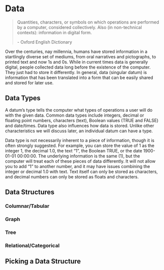 # Data

> Quantities, characters, or symbols on which operations are performed by a 
> computer, considered collectively. Also (in non-technical contexts): 
> information in digital form.
>
> \- Oxford English Dictionary

Over the centuries, nay millennia, humans have stored information in a 
startlingly diverse set of mediums, from oral narratives and pictographs, to 
printed text and now 1s and 0s. While in current times data is generally 
digital, people collected data long before the existence of the computer. They
just had to store it differently. In general, data (singular datum) is
information that has been translated into a form that can be easily shared
and stored for later use.

## Data Types

A datum's type tells the computer what types of operations a user will do with
the given data. Common data types include integers, decimal or floating point
numbers, characters (text), Boolean values (TRUE and FALSE) and date/times. Data
type also influences how data is stored. Unlike other characteristics we will
discuss later, an individual datum can have a type.

Data type is not necessarily inherent to a piece of information, though it is
often strongly suggested. For example, you can store the value of 1 as the
integer 1, the decimal 1.0, the text "1", the Boolean TRUE, or the date
1900-01-01 00:00:00. The underlying information is the same (1), but the
computer will treat each of these pieces of data differently. It will not allow
you to add "1" to another number, and it may have issues combining the integer
or decimal 1.0 with text. Text itself can only be stored as characters, and
decimal numbers can only be stored as floats and characters.

## Data Structures

### Columnar/Tabular

### Graph

### Tree

### Relational/Categorical

## Picking a Data Structure
